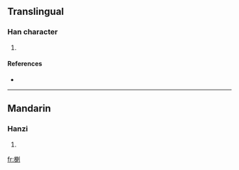 ==Translingual==

===Han character===
{{Han char|rn=75|rad=木|as=09|sn=13|four=5290<sub>0</sub>|canj=木木中弓 (DDLN)}}

# {{defn|Han|sort=木09}}

====References====
* {{Han ref|kx=0538.310|dkj=15113|hdz=21245.030|uh=694B|ud=26955|bh=DDEB|bd=56811}}

----

==Mandarin==

===Hanzi===
{{cmn-hanzi|pin=[[là]] ([[la4]])|wg=la<sup>4</sup>}}

# {{defn|Mandarin|sort=木09}}

[[fr:楋]]